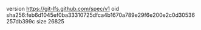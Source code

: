 version https://git-lfs.github.com/spec/v1
oid sha256:feb6d1045ef0ba33310725dfca4b1670a789e29f6e200e2c0d30536257db399c
size 26825
